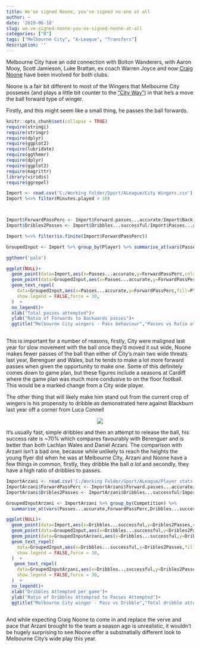 ```yaml
---
title: We've signed Noone, you've signed no-one at all
author: ~
date: '2019-06-18'
slug: we-ve-signed-noone-you-ve-signed-noone-at-all
categories: ["R"]
tags: ["Melbourne City", "A-League", "Transfers"]
description: ''
---
```


Melbourne City have an odd connection with Bolton Wanderers, with Aaron Mooy, Scott Jamieson, Luke Brattan, ex coach Warren Joyce and now [Craig Noone](https://www.foxsports.com.au/football/a-league/melbourne-city-sign-craig-noone-from-bolton-wanderers/news-story/3e1d9317ca8a0626a7a736ec34940680) have been involved for both clubs. 

Noone is a fair bit different to most of the Wingers that Melbourne City posseses (and plays a little bit counter to the ["City Way"](https://en.wikipedia.org/wiki/City_Football_Group#The_City_Way)) in that he's a move the ball forward type of winger. 

Firstly, and this might seem like a small thing, he passes the ball forwards. 
```r
knitr::opts_chunk$set(collapse = TRUE)
require(stringi)
require(stringr)
require(dplyr)
require(ggplot2)
require(lubridate)
require(ggthemr)
require(dplyr)
require(ggplot2)
require(magrittr)
library(viridis)
require(ggrepel)
```

```r


Import <- read.csv('C:/Working Folder/Sport/ALeague/City Wingers.csv')
Import %<>% filter(Minutes.played > 30)



Import$ForwardPassPerc <- Import$Forward.passes...accurate/Import$Back.passes...accurate
Import$Dribles2Passes <- Import$Dribbles...successful/Import$Passes...accurate

Import %<>% filter(is.finite(Import$ForwardPassPerc))

GroupedInput <- Import %>% group_by(Player) %>% summarise_at(vars(Passes...accurate,ForwardPassPerc,Dribbles...successful,Dribles2Passes), mean, na.rm = TRUE)

ggthemr('pale')

ggplot(NULL)+
  geom_point(data=Import,aes(x=Passes...accurate,y=ForwardPassPerc,color=Player),size=3,alpha=0.5)+
  geom_point(data=GroupedInput,aes(x=Passes...accurate,y=ForwardPassPerc,fill=Player),shape= 21,size=7)+
  geom_text_repel(
    data=GroupedInput,aes(x=Passes...accurate,y=ForwardPassPerc,fill=Player,label=Player),
    show.legend = FALSE,force = 30,
  )  +
  no_legend()+
  xlab("Total passes attempted")+
  ylab("Ratio of Forwards to Backwards passes")+
  ggtitle("Melbourne City wingers - Pass behaviour","Passes vs Ratio of Forwards to Backwards passing")
  
```

This is important for a number of reasons, firstly, City were maligned last year for slow movement with the ball once they'd moved it out wide, Noone makes fewer passes of the ball than either of City's main two wide threats last year, Berenguer and Wales, but he tends to make a lot more forward passes when given the opportunity to make one. Some of this definitely comes down to game plan, but these figures include a seasons at Cardiff where the game plan was much more condusive to on the floor football. This would be a marked change from a City wide player.

The other thing that will likely make him stand out from the current crop of wingers is his propensity to dribble as demonstrated here against Blackburn last year off a corner from Luca Connell

<center>
![](https://media.giphy.com/media/jrcoH0v0gA7HrP66lv/giphy.gif)
</center>


It's usually fast, simple dribbles and then an attempt to release the ball, his success rate is ~70% which compares favourably with Berenguer and is better than both Lachlan Wales and Daniel Arzani. The comparison with Arzani isn't a bad one, because while unlikely to reach the heights the young flyer did when he was at Melbourne City, Arzani and Noone have a few things in common, firstly, they dribble the ball _a lot_ and secondly, they have a high ratio of dribbles to passes.

```r
ImportArzani <- read.csv('C:/Working Folder/Sport/ALeague/Player stats D. Arzani.csv')
ImportArzani$ForwardPassPerc <- ImportArzani$Forward.passes...accurate/ImportArzani$Back.passes...accurate
ImportArzani$Dribles2Passes <- ImportArzani$Dribbles...successful/ImportArzani$Passes...accurate

GroupedInputArzani <- ImportArzani %>% group_by(Competition) %>%
  summarise_at(vars(Passes...accurate,ForwardPassPerc,Dribbles...successful,Dribles2Passes), mean, na.rm = TRUE)

ggplot(NULL)+
  geom_point(data=Import,aes(x=Dribbles...successful,y=Dribles2Passes,color=Player),size=3,alpha=0.5)+
  geom_point(data=GroupedInput,aes(x=Dribbles...successful,y=Dribles2Passes,fill=Player),shape= 21,size=7, color='black',stroke = 0.5)+
  geom_point(data=GroupedInputArzani,aes(x=Dribbles...successful,y=Dribles2Passes),fill='#c8e370ff',color='black',shape= 21, stroke = 0.5,size=7)+
  geom_text_repel(
    data=GroupedInput,aes(x=Dribbles...successful,y=Dribles2Passes,fill=Player,label=Player),
    show.legend = FALSE,force = 30,
  )  +
   geom_text_repel(
    data=GroupedInputArzani,aes(x=Dribbles...successful,y=Dribles2Passes),fill='green',label = 'Daniel Arzani',
    show.legend = FALSE,force = 30,
  )  +
  no_legend()+
  xlab("Dribbles Attempted per game")+
  ylab("Ratio of Dribbles Attempted to Passes Attempted")+
  ggtitle("Melbourne City winger - Pass vs Dribble","Total dribble attempts per game vs Dribble to Pass ratio")
  
```
And while expecting Craig Noone to come in and replace the verve and pace that Arzani brought to the team a season ago is unrealistic, it wouldn't be hugely surprising to see Noone offer a substnatially different look to Melbourne City's wide play this year.